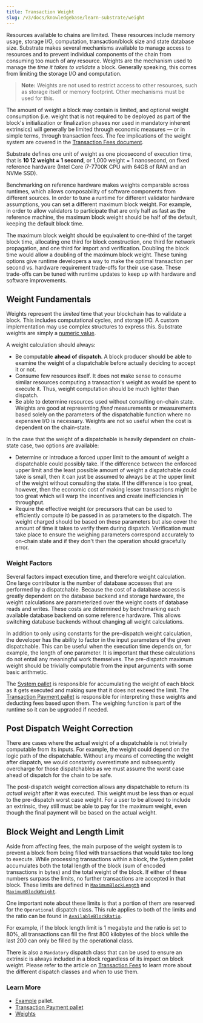 ```yaml
---
title: Transaction Weight
slug: /v3/docs/knowledgebase/learn-substrate/weight
---
```


Resources available to chains are limited. These resources include memory usage, storage I/O,
computation, transaction/block size and state database size. Substrate makes several 
mechanisms available to manage
access to resources and to prevent individual components of the chain from consuming too much of any
resource. Weights are the mechanism used to manage the _time it takes to validate_ a block.
Generally speaking, this comes from limiting the storage I/O and computation.

> **Note:** Weights are not used to restrict access to other resources, such as storage itself or memory
footprint. Other mechanisms must be used for this.

The amount of weight a block may contain is limited, and optional weight consumption (i.e. weight
that is not required to be deployed as part of the block's initialization or finalization phases nor
used in mandatory inherent extrinsics) will generally be limited through economic measures &mdash; or in
simple terms, through transaction fees. The fee implications of the weight system are covered in the
[Transaction Fees document](../runtime/fees).

Substrate defines one unit of weight as one picosecond of execution time, that is **10 12
weight = 1 second**, or 1,000 weight = 1 nanosecond, on fixed reference hardware (Intel Core
i7-7700K CPU with 64GB of RAM and an NVMe SSD).

Benchmarking on reference hardware makes
weights comparable across runtimes, which allows composability of software components from different
sources. In order to tune a runtime for different validator hardware assumptions, you can set a
different maximum block weight. For example, in order to allow validators to participate that are
only half as fast as the reference machine, the maximum block weight should be half of the default,
keeping the default block time.

The maximum block weight should be equivalent to one-third of the target block time, allocating one
third for block construction, one third for network propagation, and one third for import and
verification. Doubling the block time would allow a doubling of the maximum block weight. These
tuning options give runtime developers a way to make the optimal transaction per second vs. hardware
requirement trade-offs for their use case. These trade-offs can be tuned with runtime updates to
keep up with hardware and software improvements.

## Weight Fundamentals

Weights represent the _limited_ time that your blockchain has to validate a block. This includes
computational cycles, and storage I/O. A custom implementation may use complex structures to express
this. Substrate weights are simply a
[numeric value](https://substrate.dev/rustdocs/v3.0.0/frame_support/weights/type.Weight.html).

A weight calculation should always:

- Be computable **ahead of dispatch**. A block producer should be able to examine the weight of a
  dispatchable before actually deciding to accept it or not.
- Consume few resources itself. It does not make sense to consume similar resources computing a
  transaction's weight as would be spent to execute it. Thus, weight computation should be much
  lighter than dispatch.
- Be able to determine resources used without consulting on-chain state. Weights are good at
  representing _fixed_ measurements or measurements based solely on the parameters of the
  dispatchable function where no expensive I/O is necessary. Weights are not so useful when the cost
  is dependent on the chain-state.

In the case that the weight of a dispatchable is heavily dependent on chain-state case, two options
are available:

- Determine or introduce a forced upper limit to the amount of weight a dispatchable could possibly
  take. If the difference between the enforced upper limit and the least possible amount of weight a
  dispatchable could take is small, then it can just be assumed to always be at the upper limit of
  the weight without consulting the state. If the difference is too great, however, then the
  economic cost of making lesser transactions might be too great which will warp the incentives and
  create inefficiencies in throughput.
- Require the effective weight (or precursors that can be used to efficiently compute it) be passed
  in as parameters to the dispatch. The weight charged should be based on these parameters but also
  cover the amount of time it takes to verify them during dispatch. Verification must take place to
  ensure the weighing parameters correspond accurately to on-chain state and if they don't then the
  operation should gracefully error.

### Weight Factors

Several factors impact execution time, and therefore weight calculation. One large contributor is
the number of database accesses that are performed by a dispatchable. Because the cost of a database
access is greatly dependent on the database backend and storage hardware, the weight calculations
are parameterized over the weight costs of database reads and writes. These costs are determined by
benchmarking each available database backend on some reference hardware. This allows switching
database backends without changing all weight calculations.

In addition to only using constants for the pre-dispatch weight calculation, the developer has the
ability to factor in the input parameters of the given dispatchable. This can be useful when the
execution time depends on, for example, the length of one parameter. It is important that these
calculations do not entail any meaningful work themselves. The pre-dispatch maximum weight should be
trivially computable from the input arguments with some basic arithmetic.

The [System pallet](https://substrate.dev/rustdocs/v3.0.0/frame_system/pallet/index.html) is
responsible for accumulating the weight of each block as it gets executed and making sure that it
does not exceed the limit. The
[Transaction Payment pallet](https://substrate.dev/rustdocs/v3.0.0/pallet_transaction_payment/index.html)
is responsible for interpreting these weights and deducting fees based upon them. The weighing
function is part of the runtime so it can be upgraded if needed.

## Post Dispatch Weight Correction

There are cases where the actual weight of a dispatchable is not trivially computable from its
inputs. For example, the weight could depend on the logic path of the dispatchable. Without any
means of correcting the weight after dispatch, we would constantly overestimate and subsequently
overcharge for those dispatchables as we must assume the worst case ahead of dispatch for the chain
to be safe.

The post-dispatch weight correction allows any dispatchable to return its _actual weight_ after it
was executed. This weight must be less than or equal to the pre-dispatch worst case weight. For a
user to be allowed to include an extrinsic, they still must be able to pay for the maximum weight,
even though the final payment will be based on the actual weight.

## Block Weight and Length Limit

Aside from affecting fees, the main purpose of the weight system is to prevent a block from being
filled with transactions that would take too long to execute. While processing transactions within a
block, the System pallet accumulates both the total length of the block (sum of encoded transactions
in bytes) and the total weight of the block. If either of these numbers surpass the limits, no
further transactions are accepted in that block. These limits are defined in
[`MaximumBlockLength`](https://substrate.dev/rustdocs/v3.0.0/frame_system/limits/struct.BlockLength.html)
and
[`MaximumBlockWeight`](https://substrate.dev/rustdocs/v3.0.0/frame_system/limits/struct.BlockWeights.html).

One important note about these limits is that a portion of them are reserved for the `Operational`
dispatch class. This rule applies to both of the limits and the ratio can be found in
[`AvailableBlockRatio`](https://substrate.dev/rustdocs/v3.0.0/frame_system/limits/struct.BlockLength.html#method.max_with_normal_ratio).

For example, if the block length limit is 1 megabyte and the ratio is set to 80%, all transactions
can fill the first 800 kilobytes of the block while the last 200 can only be filled by the
operational class.

There is also a `Mandatory` dispatch class that can be used to ensure an extrinsic is always
included in a block regardless of its impact on block weight. Please refer to the article on 
[Transaction Fees](../runtime/fees) to learn more about the different dispatch classes and
when to use them.

### Learn More

- [Example](https://github.com/paritytech/substrate/blob/master/frame/example/src/lib.rs)
  pallet.
- [Transaction Payment pallet](https://github.com/paritytech/substrate/blob/master/frame/transaction-payment/src/lib.rs)
- [Weights](https://github.com/paritytech/substrate/blob/master/frame/support/src/weights.rs)
